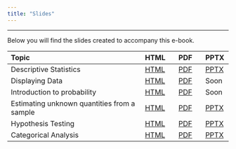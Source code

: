 ```yaml
---
title: "Slides"
---
```


------------------------------------------------------------------------

Below you will find the slides created to accompany this e-book.

| Topic                  | HTML | PDF | PPTX |
|:-----------------------|:-----|:----|:----|
| Descriptive Statistics | [HTML](slides/decriptive-stats.html) | [PDF](slides/descriptive-stats.pdf) | [PPTX](slides/descriptive-stats.pptx) |
| Displaying Data | [HTML](slides/ch05-displaying-data.html) | [PDF](slides/ch05-displaying-data.pdf) | Soon |
| Introduction to probability | [HTML](https://drfurtado.github.io/sydney_xaringan/#1) | [PDF](https://drfurtado.github.io/sydney_xaringan/index.pdf) | Soon |
| Estimating unknown quantities from a sample | [HTML](https://drfurtado.github.io/projb/ch07-intro-inferential-stats.html#1) | [PDF](https://drfurtado.github.io/projb/ch07-intro-inferential-stats.pdf) | [PPTX](https://drfurtado.github.io/projb/ch07-intro-inferential-stats.pptx) |
| Hypothesis Testing | [HTML](https://drfurtado.github.io/projb/ch08-hypothesis-testing.html#1) | [PDF](https://drfurtado.github.io/projb/ch08-hypothesis-testing.pdf) | [PPTX](https://drfurtado.github.io/projb/ch08-hypothesis-testing.pptx) |
| Categorical Analysis| [HTML](https://drfurtado.github.io/projb/ch09-categorical-analysis.html#1) | [PDF](https://drfurtado.github.io/projb/ch09-categorical-analysis.pdf) | [PPTX](https://drfurtado.github.io/projb/ch09-categorical-analysis.pptx) |
